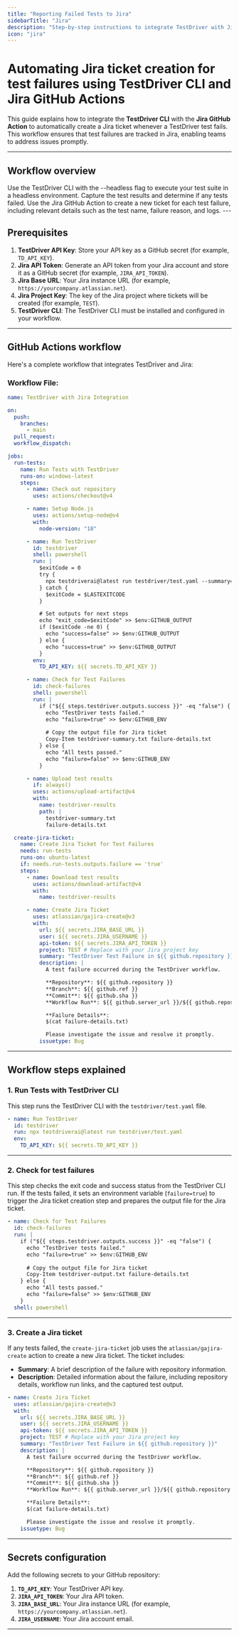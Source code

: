 ```yaml
---
title: "Reporting Failed Tests to Jira"
sidebarTitle: "Jira"
description: "Step-by-step instructions to integrate TestDriver with Jira for automated test failure tracking in CI/CD workflows."
icon: "jira"
---
```


# Automating Jira ticket creation for test failures using TestDriver CLI and Jira GitHub Actions

This guide explains how to integrate the **TestDriver CLI** with the **Jira GitHub Action** to automatically create a Jira ticket whenever a TestDriver test fails. This workflow ensures that test failures are tracked in Jira, enabling teams to address issues promptly.

---

## Workflow overview

<Steps>
  <Step title="Run Tests with TestDriver CLI">
    Use the TestDriver CLI with the --headless flag to execute your test suite
    in a headless environment.
  </Step>
  <Step title="Check for Test Failures">
    Capture the test results and determine if any tests failed.
  </Step>
  <Step title="Create a Jira Ticket">
    Use the Jira GitHub Action to create a new ticket for each test failure,
    including relevant details such as the test name, failure reason, and logs.
  </Step>
</Steps>
---

## Prerequisites

1. **TestDriver API Key**: Store your API key as a GitHub secret (for example, `TD_API_KEY`).
2. **Jira API Token**: Generate an API token from your Jira account and store it as a GitHub secret (for example, `JIRA_API_TOKEN`).
3. **Jira Base URL**: Your Jira instance URL (for example, `https://yourcompany.atlassian.net`).
4. **Jira Project Key**: The key of the Jira project where tickets will be created (for example, `TEST`).
5. **TestDriver CLI**: The TestDriver CLI must be installed and configured in your workflow.

---

## GitHub Actions workflow

Here's a complete workflow that integrates TestDriver and Jira:

### Workflow File:

```yaml .github/workflows/testdriver-jira.yaml [expandable]
name: TestDriver with Jira Integration

on:
  push:
    branches:
      - main
  pull_request:
  workflow_dispatch:

jobs:
  run-tests:
    name: Run Tests with TestDriver
    runs-on: windows-latest
    steps:
      - name: Check out repository
        uses: actions/checkout@v4

      - name: Setup Node.js
        uses: actions/setup-node@v4
        with:
          node-version: "18"

      - name: Run TestDriver
        id: testdriver
        shell: powershell
        run: |
          $exitCode = 0
          try {
            npx testdriverai@latest run testdriver/test.yaml --summary="testdriver-summary.txt"
          } catch {
            $exitCode = $LASTEXITCODE
          }

          # Set outputs for next steps
          echo "exit_code=$exitCode" >> $env:GITHUB_OUTPUT
          if ($exitCode -ne 0) {
            echo "success=false" >> $env:GITHUB_OUTPUT
          } else {
            echo "success=true" >> $env:GITHUB_OUTPUT
          }
        env:
          TD_API_KEY: ${{ secrets.TD_API_KEY }}

      - name: Check for Test Failures
        id: check-failures
        shell: powershell
        run: |
          if ("${{ steps.testdriver.outputs.success }}" -eq "false") {
            echo "TestDriver tests failed."
            echo "failure=true" >> $env:GITHUB_ENV
            
            # Copy the output file for Jira ticket
            Copy-Item testdriver-summary.txt failure-details.txt
          } else {
            echo "All tests passed."
            echo "failure=false" >> $env:GITHUB_ENV
          }

      - name: Upload test results
        if: always()
        uses: actions/upload-artifact@v4
        with:
          name: testdriver-results
          path: |
            testdriver-summary.txt
            failure-details.txt

  create-jira-ticket:
    name: Create Jira Ticket for Test Failures
    needs: run-tests
    runs-on: ubuntu-latest
    if: needs.run-tests.outputs.failure == 'true'
    steps:
      - name: Download test results
        uses: actions/download-artifact@v4
        with:
          name: testdriver-results

      - name: Create Jira Ticket
        uses: atlassian/gajira-create@v3
        with:
          url: ${{ secrets.JIRA_BASE_URL }}
          user: ${{ secrets.JIRA_USERNAME }}
          api-token: ${{ secrets.JIRA_API_TOKEN }}
          project: TEST # Replace with your Jira project key
          summary: "TestDriver Test Failure in ${{ github.repository }}"
          description: |
            A test failure occurred during the TestDriver workflow.

            **Repository**: ${{ github.repository }}
            **Branch**: ${{ github.ref }}
            **Commit**: ${{ github.sha }}
            **Workflow Run**: ${{ github.server_url }}/${{ github.repository }}/actions/runs/${{ github.run_id }}

            **Failure Details**:
            $(cat failure-details.txt)

            Please investigate the issue and resolve it promptly.
          issuetype: Bug
```

---

## Workflow steps explained

### 1. **Run Tests with TestDriver CLI**

This step runs the TestDriver CLI with the `testdriver/test.yaml` file.

```yaml testdriver/test.yaml
- name: Run TestDriver
  id: testdriver
  run: npx testdriverai@latest run testdriver/test.yaml
  env:
    TD_API_KEY: ${{ secrets.TD_API_KEY }}
```

---

### 2. **Check for test failures**

This step checks the exit code and success status from the TestDriver CLI run. If the tests failed, it sets an environment variable (`failure=true`) to trigger the Jira ticket creation step and prepares the output file for the Jira ticket.

```yaml testdriver/test.yaml
- name: Check for Test Failures
  id: check-failures
  run: |
    if ("${{ steps.testdriver.outputs.success }}" -eq "false") {
      echo "TestDriver tests failed."
      echo "failure=true" >> $env:GITHUB_ENV
      
      # Copy the output file for Jira ticket
      Copy-Item testdriver-output.txt failure-details.txt
    } else {
      echo "All tests passed."
      echo "failure=false" >> $env:GITHUB_ENV
    }
  shell: powershell
```

---

### 3. **Create a Jira ticket**

If any tests failed, the `create-jira-ticket` job uses the `atlassian/gajira-create` action to create a new Jira ticket. The ticket includes:

- **Summary**: A brief description of the failure with repository information.
- **Description**: Detailed information about the failure, including repository details, workflow run links, and the captured test output.

```yaml testdriver/test.yaml
- name: Create Jira Ticket
  uses: atlassian/gajira-create@v3
  with:
    url: ${{ secrets.JIRA_BASE_URL }}
    user: ${{ secrets.JIRA_USERNAME }}
    api-token: ${{ secrets.JIRA_API_TOKEN }}
    project: TEST # Replace with your Jira project key
    summary: "TestDriver Test Failure in ${{ github.repository }}"
    description: |
      A test failure occurred during the TestDriver workflow.

      **Repository**: ${{ github.repository }}
      **Branch**: ${{ github.ref }}
      **Commit**: ${{ github.sha }}
      **Workflow Run**: ${{ github.server_url }}/${{ github.repository }}/actions/runs/${{ github.run_id }}

      **Failure Details**:
      $(cat failure-details.txt)

      Please investigate the issue and resolve it promptly.
    issuetype: Bug
```

---

## Secrets configuration

Add the following secrets to your GitHub repository:

1. **`TD_API_KEY`**: Your TestDriver API key.
2. **`JIRA_API_TOKEN`**: Your Jira API token.
3. **`JIRA_BASE_URL`**: Your Jira instance URL (for example, `https://yourcompany.atlassian.net`).
4. **`JIRA_USERNAME`**: Your Jira account email.

---
